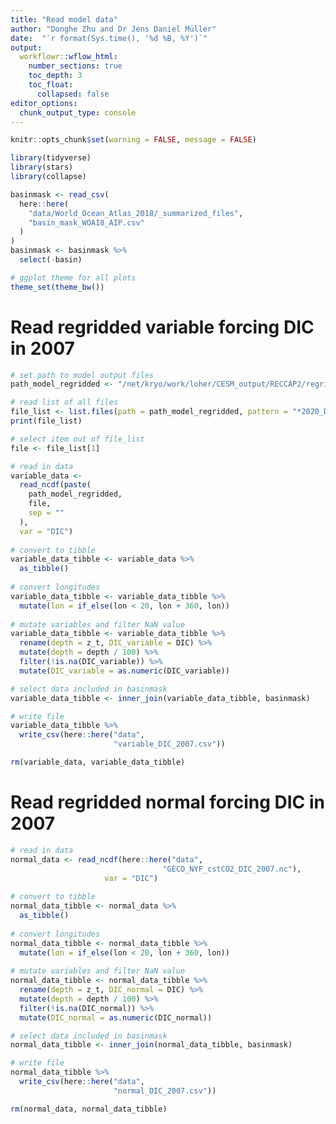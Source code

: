 ```yaml
---
title: "Read model data"
author: "Donghe Zhu and Dr Jens Daniel Müller"
date:  "`r format(Sys.time(), '%d %B, %Y')`"
output: 
  workflowr::wflow_html:
    number_sections: true
    toc_depth: 3
    toc_float:
      collapsed: false
editor_options:
  chunk_output_type: console
---
```


```r
knitr::opts_chunk$set(warning = FALSE, message = FALSE)
```

```r
library(tidyverse)
library(stars)
library(collapse)
```

```r

basinmask <- read_csv(
  here::here(
    "data/World_Ocean_Atlas_2018/_summarized_files",
    "basin_mask_WOA18_AIP.csv"
  )
)
basinmask <- basinmask %>%
  select(-basin)

```

```r
# ggplot theme for all plots
theme_set(theme_bw())
```

# Read regridded variable forcing DIC in 2007

```r

# set path to model output files
path_model_regridded <- "/net/kryo/work/loher/CESM_output/RECCAP2/regridded/"

# read list of all files
file_list <- list.files(path = path_model_regridded, pattern = "*2020_DIC_2007.nc")
print(file_list)

# select item out of file_list
file <- file_list[1]

# read in data
variable_data <-
  read_ncdf(paste(
    path_model_regridded,
    file,
    sep = ""
  ),
  var = "DIC")
  
# convert to tibble
variable_data_tibble <- variable_data %>%
  as_tibble()
  
# convert longitudes
variable_data_tibble <- variable_data_tibble %>%
  mutate(lon = if_else(lon < 20, lon + 360, lon))
  
# mutate variables and filter NaN value
variable_data_tibble <- variable_data_tibble %>%
  rename(depth = z_t, DIC_variable = DIC) %>%
  mutate(depth = depth / 100) %>%
  filter(!is.na(DIC_variable)) %>%
  mutate(DIC_variable = as.numeric(DIC_variable))

# select data included in basinmask
variable_data_tibble <- inner_join(variable_data_tibble, basinmask) 

# write file
variable_data_tibble %>%
  write_csv(here::here("data",
                       "variable_DIC_2007.csv"))

rm(variable_data, variable_data_tibble)

```

# Read regridded normal forcing DIC in 2007

```r

# read in data
normal_data <- read_ncdf(here::here("data",
                                  "GECO_NYF_cstCO2_DIC_2007.nc"),
                     var = "DIC")
  
# convert to tibble
normal_data_tibble <- normal_data %>%
  as_tibble()
  
# convert longitudes
normal_data_tibble <- normal_data_tibble %>%
  mutate(lon = if_else(lon < 20, lon + 360, lon))
  
# mutate variables and filter NaN value
normal_data_tibble <- normal_data_tibble %>%
  rename(depth = z_t, DIC_normal = DIC) %>%
  mutate(depth = depth / 100) %>%
  filter(!is.na(DIC_normal)) %>%
  mutate(DIC_normal = as.numeric(DIC_normal))

# select data included in basinmask
normal_data_tibble <- inner_join(normal_data_tibble, basinmask) 

# write file
normal_data_tibble %>%
  write_csv(here::here("data",
                       "normal_DIC_2007.csv"))

rm(normal_data, normal_data_tibble)

```
